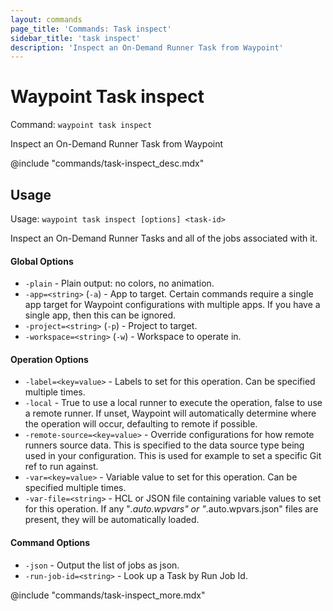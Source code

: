 ```yaml
---
layout: commands
page_title: 'Commands: Task inspect'
sidebar_title: 'task inspect'
description: 'Inspect an On-Demand Runner Task from Waypoint'
---
```


# Waypoint Task inspect

Command: `waypoint task inspect`

Inspect an On-Demand Runner Task from Waypoint

@include "commands/task-inspect_desc.mdx"

## Usage

Usage: `waypoint task inspect [options] <task-id>`

Inspect an On-Demand Runner Tasks and all of the jobs associated with it.

#### Global Options

- `-plain` - Plain output: no colors, no animation.
- `-app=<string>` (`-a`) - App to target. Certain commands require a single app target for Waypoint configurations with multiple apps. If you have a single app, then this can be ignored.
- `-project=<string>` (`-p`) - Project to target.
- `-workspace=<string>` (`-w`) - Workspace to operate in.

#### Operation Options

- `-label=<key=value>` - Labels to set for this operation. Can be specified multiple times.
- `-local` - True to use a local runner to execute the operation, false to use a remote runner.
  If unset, Waypoint will automatically determine where the operation will occur,
  defaulting to remote if possible.
- `-remote-source=<key=value>` - Override configurations for how remote runners source data. This is specified to the data source type being used in your configuration. This is used for example to set a specific Git ref to run against.
- `-var=<key=value>` - Variable value to set for this operation. Can be specified multiple times.
- `-var-file=<string>` - HCL or JSON file containing variable values to set for this operation. If any "_.auto.wpvars" or "_.auto.wpvars.json" files are present, they will be automatically loaded.

#### Command Options

- `-json` - Output the list of jobs as json.
- `-run-job-id=<string>` - Look up a Task by Run Job Id.

@include "commands/task-inspect_more.mdx"

